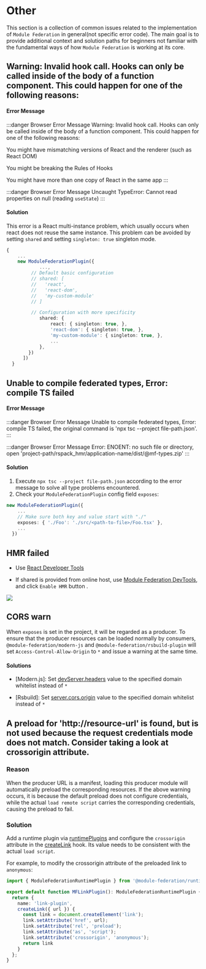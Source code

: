# Other

This section is a collection of common issues related to the implementation of `Module Federation` in general(not specific error code).
The main goal is to provide additional context and solution paths for beginners not familiar with the fundamental ways of how `Module Federation` is working at its core.

## Warning: Invalid hook call. Hooks can only be called inside of the body of a function component. This could happen for one of the following reasons:
#### Error Message
:::danger Browser Error Message
Warning: Invalid hook call. Hooks can only be called inside of the body of a function component. This could happen for one of the following reasons:

You might have mismatching versions of React and the renderer (such as React DOM)

You might be breaking the Rules of Hooks

You might have more than one copy of React in the same app
:::

:::danger Browser Error Message
Uncaught TypeError: Cannot read properties on null (reading `useState`)
:::

#### Solution

This error is a React multi-instance problem, which usually occurs when react does not reuse the same instance.
This problem can be avoided by setting `shared` and setting `singleton: true` singleton mode.

```ts title="modern.config.js"
{
    ...
    new ModuleFederationPlugin({
            ...,
         // Default basic configuration
         // shared: [
         //   'react',
         //   'react-dom',
         //   'my-custom-module'
         // ]

         // Configuration with more specificity
            shared: {
                react: { singleton: true, },
                'react-dom': { singleton: true, },
                'my-custom-module': { singleton: true, },
                ...
            },
        })
      ])
  }
```

## Unable to compile federated types, Error: compile TS failed

#### Error Message
:::danger Browser Error Message
Unable to compile federated types, Error: compile TS failed, the original command is 'npx tsc --project file-path.json'.
:::

:::danger Browser Error Message
Error: ENOENT: no such file or directory, open 'project-path/rspack_hmr/application-name/dist/@mf-types.zip'
:::

#### Solution

1. Execute `npx tsc --project file-path.json` according to the error message to solve all type problems encountered.
2. Check your `ModuleFederationPlugin` config field `exposes`:

```ts title="[modern|rspack|rsbuild|webpack].config.[js,ts]"
new ModuleFederationPlugin({
    ...
    // Make sure both key and value start with "./"
    exposes: { './Foo': './src/<path-to-file>/Foo.tsx' },
    ...
  })
```

## HMR failed

* Use [React Developer Tools](https://chromewebstore.google.com/detail/react-developer-tools/fmkadmapgofadopljbjfkapdkoienihi)

* If shared is provided from online host, use [Module Federation DevTools](../debug/chrome-devtool), and click `Enable HMR` button .

![](@public/guide/chrome-devtools/mf-devtool-hmr.jpg)

## CORS warn

When `exposes` is set in the project, it will be regarded as a producer. To ensure that the producer resources can be loaded normally by consumers, `@module-federation/modern-js` and `@module-federation/rsbuild-plugin` will set `Access-Control-Allow-Origin` to `*` and issue a warning at the same time.

#### Solutions

* [Modern.js]: Set [devServer.headers](https://modernjs.dev/configure/app/tools/dev-server.html#headers) value to the specified domain whitelist instead of `*`

* [Rsbuild]: Set [server.cors.origin](https://rsbuild.dev/config/server/cors#origin) value to the specified domain whitelist instead of `*`

## A preload for 'http://resource-url' is found, but is not used because the request credentials mode does not match. Consider taking a look at crossorigin attribute.

### Reason

When the producer URL is a manifest, loading this producer module will automatically preload the corresponding resources. If the above warning occurs, it is because the default preload does not configure credentials, while the actual `load remote script` carries the corresponding credentials, causing the preload to fail.

### Solution

Add a runtime plugin via [runtimePlugins](../../configure/runtimeplugins) and configure the `crossorigin` attribute in the [createLink](../../plugin/dev/index#createlink) hook. Its value needs to be consistent with the actual `load script`.

For example, to modify the crossorigin attribute of the preloaded link to `anonymous`:

```ts title="runtimePlugin.ts
import { ModuleFederationRuntimePlugin } from '@module-federation/runtime/types';

export default function MFLinkPlugin(): ModuleFederationRuntimePlugin {
  return {
    name: 'link-plugin',
    createLink({ url }) {
      const link = document.createElement('link');
      link.setAttribute('href', url);
      link.setAttribute('rel', 'preload');
      link.setAttribute('as', 'script');
      link.setAttribute('crossorigin', 'anonymous');
      return link
    }
  };
}
```
